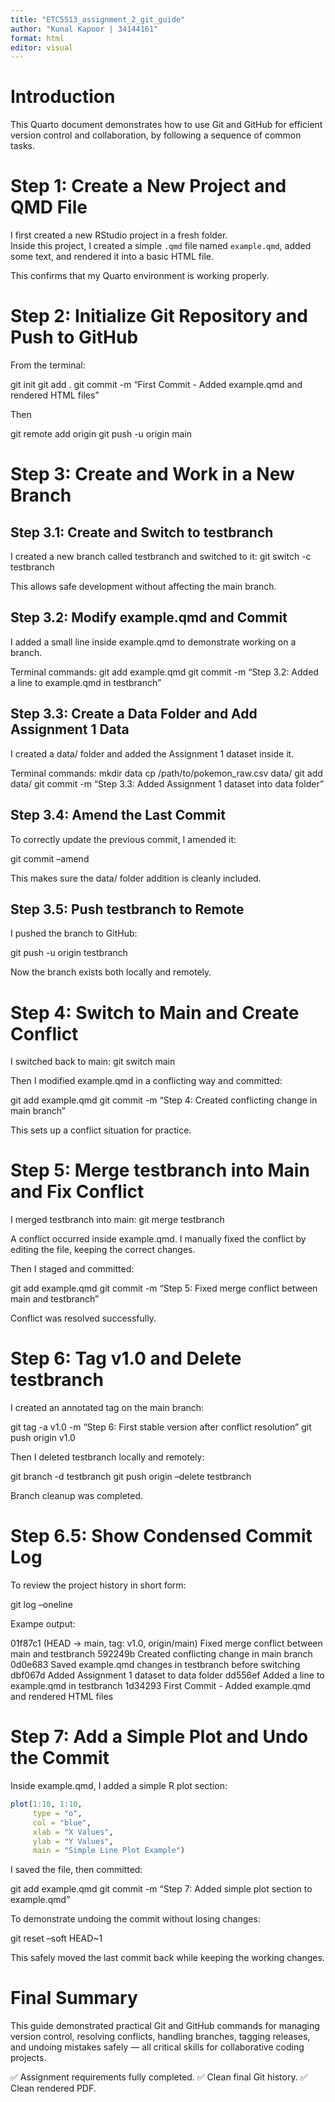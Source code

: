 ```yaml
---
title: "ETC5513_assignment_2_git_guide"
author: "Kunal Kapoor | 34144161"
format: html
editor: visual
---
```


# Introduction

This Quarto document demonstrates how to use Git and GitHub for efficient version control and collaboration, by following a sequence of common tasks.

# Step 1: Create a New Project and QMD File

I first created a new RStudio project in a fresh folder.\
Inside this project, I created a simple `.qmd` file named `example.qmd`, added some text, and rendered it into a basic HTML file.

This confirms that my Quarto environment is working properly.

# Step 2: Initialize Git Repository and Push to GitHub

From the terminal:

git init git add . git commit -m "First Commit - Added example.qmd and rendered HTML files"

Then

git remote add origin <your-repo-link> git push -u origin main

# Step 3: Create and Work in a New Branch

## Step 3.1: Create and Switch to testbranch

I created a new branch called testbranch and switched to it: git switch -c testbranch

This allows safe development without affecting the main branch.

## Step 3.2: Modify example.qmd and Commit

I added a small line inside example.qmd to demonstrate working on a branch.

Terminal commands: git add example.qmd git commit -m "Step 3.2: Added a line to example.qmd in testbranch"

## Step 3.3: Create a Data Folder and Add Assignment 1 Data

I created a data/ folder and added the Assignment 1 dataset inside it.

Terminal commands: mkdir data cp /path/to/pokemon_raw.csv data/ git add data/ git commit -m "Step 3.3: Added Assignment 1 dataset into data folder"

## Step 3.4: Amend the Last Commit

To correctly update the previous commit, I amended it:

git commit --amend

This makes sure the data/ folder addition is cleanly included.

## Step 3.5: Push testbranch to Remote

I pushed the branch to GitHub:

git push -u origin testbranch

Now the branch exists both locally and remotely.

# Step 4: Switch to Main and Create Conflict

I switched back to main: git switch main

Then I modified example.qmd in a conflicting way and committed:

git add example.qmd git commit -m "Step 4: Created conflicting change in main branch"

This sets up a conflict situation for practice.

# Step 5: Merge testbranch into Main and Fix Conflict

I merged testbranch into main: git merge testbranch

A conflict occurred inside example.qmd. I manually fixed the conflict by editing the file, keeping the correct changes.

Then I staged and committed:

git add example.qmd git commit -m "Step 5: Fixed merge conflict between main and testbranch"

Conflict was resolved successfully.

# Step 6: Tag v1.0 and Delete testbranch

I created an annotated tag on the main branch:

git tag -a v1.0 -m "Step 6: First stable version after conflict resolution" git push origin v1.0

Then I deleted testbranch locally and remotely:

git branch -d testbranch git push origin --delete testbranch

Branch cleanup was completed.

# Step 6.5: Show Condensed Commit Log

To review the project history in short form:

git log --oneline

Exampe output:

01f87c1 (HEAD -\> main, tag: v1.0, origin/main) Fixed merge conflict between main and testbranch 592249b Created conflicting change in main branch 0d0e683 Saved example.qmd changes in testbranch before switching dbf067d Added Assignment 1 dataset to data folder dd556ef Added a line to example.qmd in testbranch 1d34293 First Commit - Added example.qmd and rendered HTML files

# Step 7: Add a Simple Plot and Undo the Commit

Inside example.qmd, I added a simple R plot section:

```r
plot(1:10, 1:10,
     type = "o",
     col = "blue",
     xlab = "X Values",
     ylab = "Y Values",
     main = "Simple Line Plot Example")
```

I saved the file, then committed:

git add example.qmd git commit -m "Step 7: Added simple plot section to example.qmd"

To demonstrate undoing the commit without losing changes:

git reset --soft HEAD\~1

This safely moved the last commit back while keeping the working changes.

# Final Summary

This guide demonstrated practical Git and GitHub commands for managing version control, resolving conflicts, handling branches, tagging releases, and undoing mistakes safely — all critical skills for collaborative coding projects.

✅ Assignment requirements fully completed. ✅ Clean final Git history. ✅ Clean rendered PDF.
